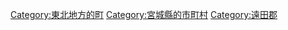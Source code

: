 {{Commonscat|Misato, Miyagi}}
{{Catmore}}

{{DEFAULTSORT:Misato}}
[[Category:東北地方的町|Category:東北地方的町]]
[[Category:宮城縣的市町村|Category:宮城縣的市町村]]
[[Category:遠田郡|Category:遠田郡]]
